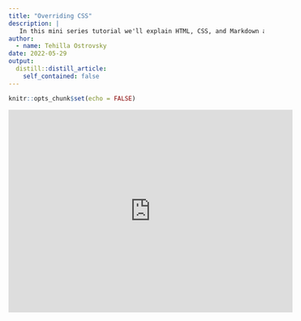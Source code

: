 ```yaml
---
title: "Overriding CSS"
description: |
   In this mini series tutorial we'll explain HTML, CSS, and Markdown and then we'll show you how you can override the default css. We'll go through a few examples of how you can add your own styling to your website. 
author:
  - name: Tehilla Ostrovsky
date: 2022-05-29
output:
  distill::distill_article:
    self_contained: false
---
```



```r
knitr::opts_chunk$set(echo = FALSE)
```

<iframe width="560" height="400" src="https://www.youtube.com/embed/r0BXukRDJ68" title="YouTube video player" frameborder="0" allow="accelerometer; autoplay; clipboard-write; encrypted-media; gyroscope; picture-in-picture" allowfullscreen></iframe>


